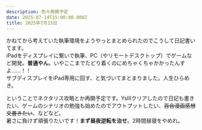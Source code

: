 ```yaml
---
description: 色々再開予定
date: 2025-07-14T15:00:00.000Z
title: 2025年7月15日
---
```


かねてから考えていた執筆環境をようやっとまとめられたのでこうして日記書いてます。\
iPadをディスプレイに繋いで執筆、PC（やリモートデスクトップ）でゲームなど開発。**普通やん**。いやここまでたどり着くのにめちゃくちゃかかったんすよ……！！\
サブディスプレイをiPad専用に回す、と気づいてまとまりました。人生ひらめき。

ということでネクタリス攻略とか再開予定です。YsIIIクリアしたので日記も書きたい、ゲームのシナリオの勉強も始めたのでアウトプットしたい、~~百合漫画感想文書きたい~~、などなど。\
暑さに負けず頑張りたいです！**まず昼夜逆転を治せ**。2時間昼寝をやめれ。
